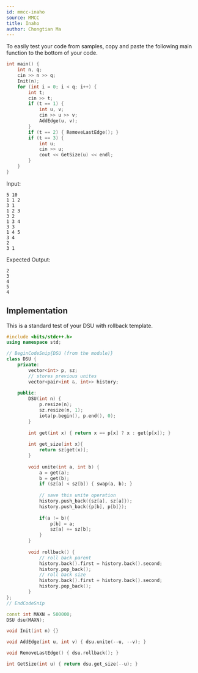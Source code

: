 ```yaml
---
id: mmcc-inaho
source: MMCC
title: Inaho
author: Chongtian Ma
---
```


<Info title="Samples">

To easily test your code from samples, copy and paste the following main function to the bottom of your code.

<LanguageSection>
<CPPSection>

```cpp
int main() {
	int n, q;
	cin >> n >> q;
	Init(n);
	for (int i = 0; i < q; i++) {
		int t;
		cin >> t;
		if (t == 1) {
			int u, v;
			cin >> u >> v;
			AddEdge(u, v);
		}
		if (t == 2) { RemoveLastEdge(); }
		if (t == 3) {
			int u;
			cin >> u;
			cout << GetSize(u) << endl;
		}
	}
}
```

</CPPSection>
</LanguageSection>

Input:
```
5 10
1 1 2
3 1
1 2 3
3 2
1 3 4
3 3
1 4 5
3 4
2
3 1
```

Expected Output:
```
2
3
4
5
4
```

</Info>

## Implementation

This is a standard test of your DSU with rollback template.

<LanguageSection>
<CPPSection>

```cpp
#include <bits/stdc++.h>
using namespace std;

// BeginCodeSnip{DSU (from the module)}
class DSU {
	private:
		vector<int> p, sz;
		// stores previous unites
		vector<pair<int &, int>> history;
	
	public:
		DSU(int n) {
			p.resize(n);
			sz.resize(n, 1);
			iota(p.begin(), p.end(), 0);
		}
	
		int get(int x) { return x == p[x] ? x : get(p[x]); }
		
		int get_size(int x){
			return sz[get(x)];
		}
	
		void unite(int a, int b) {
			a = get(a);
			b = get(b);
			if (sz[a] < sz[b]) { swap(a, b); }
	
			// save this unite operation
			history.push_back({sz[a], sz[a]});
			history.push_back({p[b], p[b]});
		
			if(a != b){
				p[b] = a;
				sz[a] += sz[b];
			}
		}
		
		void rollback() {
			// roll back parent
			history.back().first = history.back().second;
			history.pop_back();
			// roll back size
			history.back().first = history.back().second;
			history.pop_back();
		}
};
// EndCodeSnip

const int MAXN = 500000;
DSU dsu(MAXN);

void Init(int n) {}

void AddEdge(int u, int v) { dsu.unite(--u, --v); }

void RemoveLastEdge() { dsu.rollback(); }

int GetSize(int u) { return dsu.get_size(--u); }
```

</CPPSection>
</LanguageSection>
